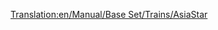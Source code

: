 [[Translation:en/Manual/Base Set/Trains/AsiaStar]]
{{en/Manual/Base Set/Trains/Trains|Cost=£50,390 ($100,780)
|Speed=265 kph (165 mph)
|Weight=94 t
|Power=8,000 hp (5.966 kW)
|Annual=£3,514 ($7,028)
|Designed=1992
|Lifespan=25
|Capacity=N/A
|Description=This is the fastest [[en/Manual/Base Set/Electrified railways|electric-rail]] locomotive in the game.  It comes as a pair of high-power electric locomotives - one on each end of the train.
|Real-life=This train is the Transport Tycoon equivalent of the [https://www.wikipedia.org/wiki/British Rail Class 373 Eurostar (class 373)] train (which serves the Channel Tunnel), and later [https://www.wikipedia.org/wiki/TGV TGV] models.
}}